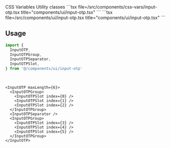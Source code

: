 <Tabs defaultValue="css-vars" className="w-full">
  <TabsList className="grid w-full grid-cols-2">
    <TabsTrigger value="css-vars">CSS Variables</TabsTrigger>
    <TabsTrigger value="util">Utility classes</TabsTrigger>
  </TabsList>
  <TabsContent value="css-vars">
    ```tsx file=<rootDir>/src/components/css-vars/input-otp.tsx title="components/ui/input-otp.tsx"
    ```
  </TabsContent>
  <TabsContent value="util">
    ```tsx file=<rootDir>/src/components/ui/input-otp.tsx title="components/ui/input-otp.tsx"
    ```
  </TabsContent>
</Tabs>

<br />

## Usage

```ts
import {
  InputOTP,
  InputOTPGroup,
  InputOTPSeparator,
  InputOTPSlot,
} from '@/components/ui/input-otp'
```

<br />

```tsx
<InputOTP maxLength={6}>
  <InputOTPGroup>
    <InputOTPSlot index={0} />
    <InputOTPSlot index={1} />
    <InputOTPSlot index={2} />
  </InputOTPGroup>
  <InputOTPSeparator />
  <InputOTPGroup>
    <InputOTPSlot index={3} />
    <InputOTPSlot index={4} />
    <InputOTPSlot index={5} />
  </InputOTPGroup>
</InputOTP>
```